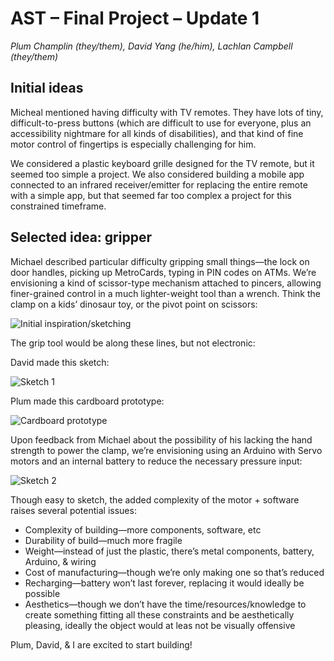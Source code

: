 
# AST – Final Project – Update 1

*Plum Champlin (they/them), David Yang (he/him), Lachlan Campbell (they/them)*

## Initial ideas

Micheal mentioned having difficulty with TV remotes. They have lots of tiny, difficult-to-press buttons (which are difficult to use for everyone, plus an accessibility nightmare for all kinds of disabilities), and that kind of fine motor control of fingertips is especially challenging for him.

We considered a plastic keyboard grille designed for the TV remote, but it seemed too simple a project. We also considered building a mobile app connected to an infrared receiver/emitter for replacing the entire remote with a simple app, but that seemed far too complex a project for this constrained timeframe.

## Selected idea: gripper

Michael described particular difficulty gripping small things—the lock on door handles, picking up MetroCards, typing in PIN codes on ATMs. We’re envisioning a kind of scissor-type mechanism attached to pincers, allowing finer-grained control in a much lighter-weight tool than a wrench. Think the clamp on a kids’ dinosaur toy, or the pivot point on scissors:

![Initial inspiration/sketching](https://d1fmxjrxw87eps.cloudfront.net/2020-02-24T18:34:11-05:00.jpeg)

The grip tool would be along these lines, but not electronic:

<Columns>

<YouTube url="https://youtu.be/LU2rSG2Orwg" height={256} />

<YouTube url="https://youtu.be/VHp0cNOvbKw" height={256} />

</Columns>

David made this sketch:

![Sketch 1](https://d1fmxjrxw87eps.cloudfront.net/2020-02-24T20:34:53-05:00.png)

Plum made this cardboard prototype:

![Cardboard prototype](https://d1fmxjrxw87eps.cloudfront.net/2020-02-24T18:18:29-05:00.jpeg)

Upon feedback from Michael about the possibility of his lacking the hand strength to power the clamp, we’re envisioning using an Arduino with Servo motors and an internal battery to reduce the necessary pressure input:

![Sketch 2](https://d1fmxjrxw87eps.cloudfront.net/2020-02-24T18:13:37-05:00.jpeg)

Though easy to sketch, the added complexity of the motor + software raises several potential issues:

- Complexity of building—more components, software, etc
- Durability of build—much more fragile
- Weight—instead of just the plastic, there’s metal components, battery, Arduino, & wiring
- Cost of manufacturing—though we’re only making one so that’s reduced
- Recharging—battery won’t last forever, replacing it would ideally be possible
- Aesthetics—though we don’t have the time/resources/knowledge to create something fitting all these constraints and be aesthetically pleasing, ideally the object would at leas not be visually offensive

Plum, David, & I are excited to start building!
